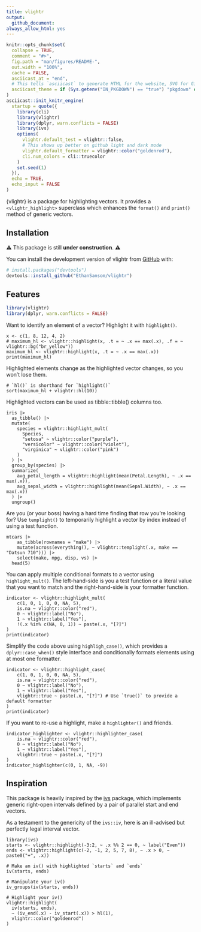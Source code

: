 ```yaml
---
title: vlightr
output:
  github_document:
always_allow_html: yes
---
```


<!-- README.md is generated from README.Rmd. Please edit that file -->

```r
knitr::opts_chunk$set(
  collapse = TRUE,
  comment = "#>",
  fig.path = "man/figures/README-",
  out.width = "100%",
  cache = FALSE,
  asciicast_at = "end",
  # This tells `asciicast` to generate HTML for the website, SVG for GitHub
  asciicast_theme = if (Sys.getenv("IN_PKGDOWN") == "true") "pkgdown" else "readme"
)
asciicast::init_knitr_engine(
  startup = quote({
    library(cli)
    library(vlightr)
    library(dplyr, warn.conflicts = FALSE)
    library(ivs)
    options(
      vlightr.default_test = vlightr::false,
      # This shows up better on github light and dark mode
      vlightr.default_formatter = vlightr::color("goldenrod"),
      cli.num_colors = cli::truecolor
    )
    set.seed(1)
  }),
  echo = TRUE,
  echo_input = FALSE
)
```

<!-- badges: start -->

<!-- badges: end -->

{vlightr} is a package for highlighting vectors. It provides a `<vlightr_highlight>` superclass which enhances the `format()` and `print()` method of generic vectors.


## Installation

⚠️ This package is still **under construction**. ⚠️

You can install the development version of vlightr from [GitHub](https://github.com/) with:

``` r
# install.packages("devtools")
devtools::install_github("EthanSansom/vlightr")
```

## Features

```r
library(vlightr)
library(dplyr, warn.conflicts = FALSE)
```

Want to identify an element of a vector? Highlight it with `highlight()`.

```asciicast
x <- c(1, 8, 12, 4, 2)
# maximum_hl <- vlightr::highlight(x, .t = ~ .x == max(.x), .f = ~ vlightr::bg("br_yellow"))
maximum_hl <- vlightr::highlight(x, .t = ~ .x == max(.x))
print(maximum_hl)
```

Highlighted elements change as the highlighted vector changes, so you won’t lose them.

```asciicast
# `hl()` is shorthand for `highlight()`
sort(maximum_hl + vlightr::hl(10))
```

Highlighted vectors can be used as tibble::tibble() columns too.

```asciicast
iris |>
  as_tibble() |>
  mutate(
    species = vlightr::highlight_mult(
      Species,
      "setosa" ~ vlightr::color("purple"),
      "versicolor" ~ vlightr::color("violet"),
      "virginica" ~ vlightr::color("pink")
    )
  ) |>
  group_by(species) |>
  summarize(
    avg_petal_length = vlightr::highlight(mean(Petal.Length), ~ .x == max(.x)),
    avg_sepal_width = vlightr::highlight(mean(Sepal.Width), ~ .x == max(.x))
  ) |>
  ungroup()
```

Are you (or your boss) having a hard time finding that row you're looking for? Use `templight()` to temporarily highlight a vector by index instead of using a test 
function.

```asciicast
mtcars |>
	as_tibble(rownames = "make") |>
	mutate(across(everything(), ~ vlightr::templight(.x, make == "Datsun 710"))) |>
	select(make, mpg, disp, vs) |>
  head(5)
```

You can apply multiple conditional formats to a vector using `highlight_mult()`. The left-hand-side is you a test function or a literal value that you want to match and 
the right-hand-side is your formatter function.

```asciicast
indicator <- vlightr::highlight_mult(
	c(1, 0, 1, 0, 0, NA, 5),
	is.na ~ vlightr::color("red"),
	0 ~ vlightr::label("No"),
	1 ~ vlightr::label("Yes"),
	!(.x %in% c(NA, 0, 1)) ~ paste(.x, "[?]")
)
print(indicator)
```

Simplify the code above using `highligh_case()`, which provides a `dplyr::case_when()` style interface and conditionally formats elements using at most one formatter.

```asciicast
indicator <- vlightr::highlight_case(
	c(1, 0, 1, 0, 0, NA, 5),
	is.na ~ vlightr::color("red"),
	0 ~ vlightr::label("No"),
	1 ~ vlightr::label("Yes"),
	vlightr::true ~ paste(.x, "[?]") # Use `true()` to provide a default formatter
)
print(indicator)
```

If you want to re-use a highlight, make a `highlighter()` and friends.

```asciicast
indicator_highlighter <- vlightr::highlighter_case(
	is.na ~ vlightr::color("red"),
	0 ~ vlightr::label("No"),
	1 ~ vlightr::label("Yes"),
	vlightr::true ~ paste(.x, "[?]")
)
indicator_highlighter(c(0, 1, NA, -9))
```

## Inspiration

This package is heavily inspired by the [ivs](https://github.com/DavisVaughan/ivs) 
package, which implements generic right-open intervals defined by a pair of 
parallel start and end vectors.

As a testament to the genericity of the `ivs::iv`, here is an ill-advised but 
perfectly legal interval vector.

```asciicast
library(ivs)
starts <- vlightr::highlight(-3:2, ~ .x %% 2 == 0, ~ label("Even"))
ends <- vlightr::highlight(c(-2, -1, 2, 5, 7, 8), ~ .x > 0, ~ paste0("+", .x))

# Make an iv() with highlighted `starts` and `ends`
iv(starts, ends)
```

```asciicast
# Manipulate your iv()
iv_groups(iv(starts, ends))
```

```asciicast
# Highlight your iv()
vlightr::highlight(
  iv(starts, ends), 
  ~ (iv_end(.x) - iv_start(.x)) > hl(1),
  vlightr::color("goldenrod")
)
```
